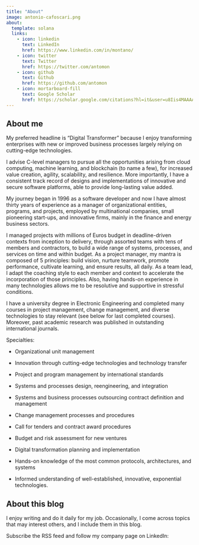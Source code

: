 ```yaml
---
title: "About"
image: antonio-cafoscari.png
about:
  template: solana
  links:
    - icon: linkedin
      text: LinkedIn
      href: https://www.linkedin.com/in/montano/
    - icon: twitter
      text: Twitter
      href: https://twitter.com/antomon
    - icon: github
      text: Github
      href: https://github.com/antomon
    - icon: mortarboard-fill
      text: Google Scholar
      href: https://scholar.google.com/citations?hl=it&user=u8Iis4MAAAAJ
---
```


## About me

My preferred headline is “Digital Transformer” because I enjoy transforming enterprises with new or improved business processes largely relying on cutting-edge technologies.

I advise C-level managers to pursue all the opportunities arising from cloud computing, machine learning, and blockchain (to name a few), for increased value creation, agility, scalability, and resilience. More importantly, I have a consistent track record of designs and implementations of innovative and secure software platforms, able to provide long-lasting value added.

My journey began in 1996 as a software developer and now I have almost thirty years of experience as a manager of organizational entities, programs, and projects, employed by multinational companies, small pioneering start-ups, and innovative firms, mainly in the finance and energy business sectors.

I managed projects with millions of Euros budget in deadline-driven contexts from inception to delivery, through assorted teams with tens of members and contractors, to build a wide range of systems, processes, and services on time and within budget. As a project manager, my mantra is composed of 5 principles: build vision, nurture teamwork, promote performance, cultivate learning, and ensure results, all daily. As a team lead, I adapt the coaching style to each member and context to accelerate the incorporation of those principles. Also, having hands-on experience in many technologies allows me to be resolutive and supportive in stressful conditions.

I have a university degree in Electronic Engineering and completed many courses in project management, change management, and diverse technologies to stay relevant (see below for last completed courses). Moreover, past academic research was published in outstanding international journals.

Specialties:

-   Organizational unit management

-   Innovation through cutting-edge technologies and technology transfer

-   Project and program management by international standards

-   Systems and processes design, reengineering, and integration

-   Systems and business processes outsourcing contract definition and management

-   Change management processes and procedures

-   Call for tenders and contract award procedures

-   Budget and risk assessment for new ventures

-   Digital transformation planning and implementation

-   Hands-on knowledge of the most common protocols, architectures, and systems

-   Informed understanding of well-established, innovative, exponential technologies.

## About this blog

I enjoy writing and do it daily for my job. Occasionally, I come across topics that may interest others, and I include them in this blog. 

Subscribe the RSS feed and follow my company page on LinkedIn:

```{=html}
<script src="https://platform.linkedin.com/in.js" type="text/javascript"> lang: en_US</script>
<script type="IN/FollowCompany" data-id="11110551" data-counter="bottom"></script>
```




